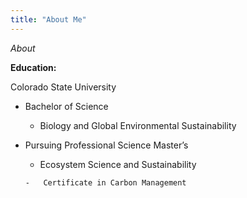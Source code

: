 ```yaml
---
title: "About Me"
---
```


*About*

**Education:**

Colorado State University

-   Bachelor of Science

    -    Biology and Global Environmental Sustainability

-   Pursuing Professional Science Master's

    -    Ecosystem Science and Sustainability

        -   Certificate in Carbon Management
